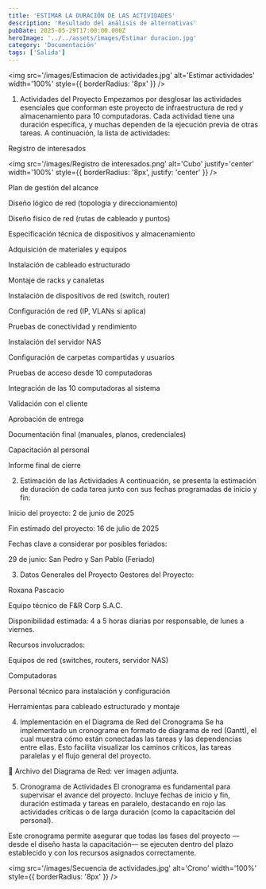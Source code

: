 ```yaml
---
title: 'ESTIMAR LA DURACIÓN DE LAS ACTIVIDADES'
description: 'Resultado del análisis de alternativas'
pubDate: 2025-05-29T17:00:00.000Z
heroImage: '../../assets/images/Estimar duracion.jpg'
category: 'Documentación'
tags: ['Salida']
---
```


<img
	src='/images/Estimacion de actividades.jpg'
	alt='Estimar actividades'
	width='100%'
	style={{ borderRadius: '8px' }}
/>

1. Actividades del Proyecto
   Empezamos por desglosar las actividades esenciales que conforman este proyecto de infraestructura de red y almacenamiento para 10 computadoras. Cada actividad tiene una duración específica, y muchas dependen de la ejecución previa de otras tareas. A continuación, la lista de actividades:

Registro de interesados

<img
	src='/images/Registro de interesados.png'
	alt='Cubo'
	justify='center'
	width='100%'
	style={{ borderRadius: '8px', justify: 'center' }}
/>

Plan de gestión del alcance

Diseño lógico de red (topología y direccionamiento)

Diseño físico de red (rutas de cableado y puntos)

Especificación técnica de dispositivos y almacenamiento

Adquisición de materiales y equipos

Instalación de cableado estructurado

Montaje de racks y canaletas

Instalación de dispositivos de red (switch, router)

Configuración de red (IP, VLANs si aplica)

Pruebas de conectividad y rendimiento

Instalación del servidor NAS

Configuración de carpetas compartidas y usuarios

Pruebas de acceso desde 10 computadoras

Integración de las 10 computadoras al sistema

Validación con el cliente

Aprobación de entrega

Documentación final (manuales, planos, credenciales)

Capacitación al personal

Informe final de cierre

2. Estimación de las Actividades
   A continuación, se presenta la estimación de duración de cada tarea junto con sus fechas programadas de inicio y fin:

Inicio del proyecto: 2 de junio de 2025

Fin estimado del proyecto: 16 de julio de 2025

Fechas clave a considerar por posibles feriados:

29 de junio: San Pedro y San Pablo (Feriado)

3. Datos Generales del Proyecto
   Gestores del Proyecto:

Roxana Pascacio

Equipo técnico de F&R Corp S.A.C.

Disponibilidad estimada: 4 a 5 horas diarias por responsable, de lunes a viernes.

Recursos involucrados:

Equipos de red (switches, routers, servidor NAS)

Computadoras

Personal técnico para instalación y configuración

Herramientas para cableado estructurado y montaje

4. Implementación en el Diagrama de Red del Cronograma
   Se ha implementado un cronograma en formato de diagrama de red (Gantt), el cual muestra cómo están conectadas las tareas y las dependencias entre ellas. Esto facilita visualizar los caminos críticos, las tareas paralelas y el flujo general del proyecto.

📎 Archivo del Diagrama de Red: ver imagen adjunta.

5. Cronograma de Actividades
   El cronograma es fundamental para supervisar el avance del proyecto. Incluye fechas de inicio y fin, duración estimada y tareas en paralelo, destacando en rojo las actividades críticas o de larga duración (como la capacitación del personal).

Este cronograma permite asegurar que todas las fases del proyecto —desde el diseño hasta la capacitación— se ejecuten dentro del plazo establecido y con los recursos asignados correctamente.

<img
	src='/images/Secuencia de actividades.jpg'
	alt='Crono'
	width='100%'
	style={{ borderRadius: '8px' }}
/>

